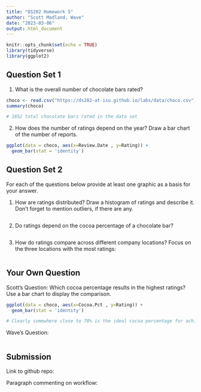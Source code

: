 ---
title: "DS202 Homework 5"
author: "Scott Madland, Wave"
date: "2023-03-06"
output: html_document
---

```{r setup, include=FALSE}
knitr::opts_chunk$set(echo = TRUE)
library(tidyverse)
library(ggplot2)
```


## Question Set 1 

1. What is the overall number of chocolate bars rated? 
```{r}
choco <- read.csv("https://ds202-at-isu.github.io/labs/data/choco.csv")
summary(choco)

# 1852 total chocolate bars rated in the data set 

```

2. How does the number of ratings depend on the year? Draw a bar chart of the number of reports. 
```{r}

ggplot(data = choco, aes(x=Review.Date , y=Rating)) + 
  geom_bar(stat = 'identity')


```


## Question Set 2

For each of the questions below provide at least one graphic as a basis for your answer.

1. How are ratings distributed? Draw a histogram of ratings and describe it. Don’t forget to mention outliers, if there are any.
```{r}


```

2. Do ratings depend on the cocoa percentage of a chocolate bar?
```{r}


```

3. How do ratings compare across different company locations? Focus on the three locations with the most ratings:
```{r}


```


## Your Own Question

Scott's Question: Which cocoa percentage results in the highest ratings? Use a bar chart to display the comparison.  


```{r}
ggplot(data = choco, aes(x=Cocoa.Pct , y=Rating)) + 
  geom_bar(stat = 'identity')

# Clearly somewhere close to 70% is the ideal cocoa percentage for achieving the highest rating on average 

```


Wave's Question: 
```{r}


```



## Submission 


Link to github repo: 



Paragraph commenting on workflow: 




